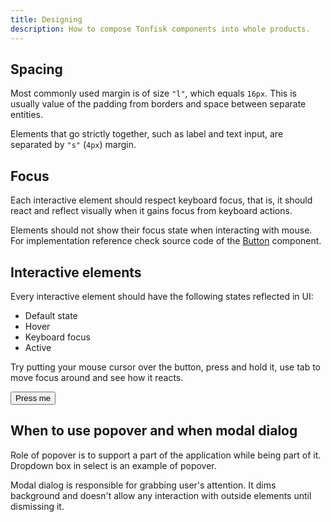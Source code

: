 ```yaml
---
title: Designing
description: How to compose Tonfisk components into whole products.
---
```


## Spacing

Most commonly used margin is of size `"l"`, which equals `16px`. This is usually value of the padding from borders and space between separate entities.

Elements that go strictly together, such as label and text input, are separated by `"s"` (`4px`) margin.

## Focus

Each interactive element should respect keyboard focus, that is, it should react and reflect visually when it gains focus from keyboard actions.

Elements should not show their focus state when interacting with mouse. For implementation reference check source code of the [Button](/docs/components/button) component.

## Interactive elements

Every interactive element should have the following states reflected in UI:

- Default state
- Hover
- Keyboard focus
- Active

Try putting your mouse cursor over the button, press and hold it, use tab to move focus around and see how it reacts.

<Button>Press me</Button>

## When to use popover and when modal dialog

Role of popover is to support a part of the application while being part of it. Dropdown box in select is an example of popover.

Modal dialog is responsible for grabbing user's attention. It dims background and doesn't allow any interaction with outside elements until dismissing it.

<FlexRow>
  <PopoverExample />
  <ModalExample />
</FlexRow>
